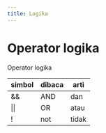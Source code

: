 ```yaml
---
title: Logika
---
```


# Operator logika

Operator logika

| simbol | dibaca | arti  |
|--------|--------|-------|
| &&     | AND    | dan   |
| \|\|   | OR     | atau  |
| !      | not    | tidak |
